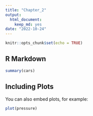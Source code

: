 ```yaml
---
title: "Chapter_2"
output: 
  html_document: 
    keep_md: yes
date: "2022-10-24"
---
```


```r
knitr::opts_chunk$set(echo = TRUE)
```

## R Markdown


```r
summary(cars)
```

## Including Plots

You can also embed plots, for example:

```r
plot(pressure)
```

